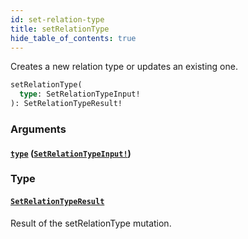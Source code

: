 ```yaml
---
id: set-relation-type
title: setRelationType
hide_table_of_contents: true
---
```



Creates a new relation type or updates an existing one.

```graphql
setRelationType(
  type: SetRelationTypeInput!
): SetRelationTypeResult!
```


### Arguments

#### [`type`](#) ([`SetRelationTypeInput!`](/docs/directory-api-reference/schema/inputs/set-relation-type-input))




### Type

#### [`SetRelationTypeResult`](/docs/directory-api-reference/schema/objects/set-relation-type-result)

Result of the setRelationType mutation.




